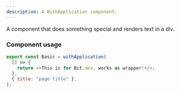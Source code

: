 ```yaml
---
description: A WithApplication component.
---
```


A component that does something special and renders text in a div.

### Component usage

```js
export const Basic = withApplication(
  () => {
    return <>This is for Bit.dev, works as wrapper!</>;
  },
  { title: "page title" },
);
```
